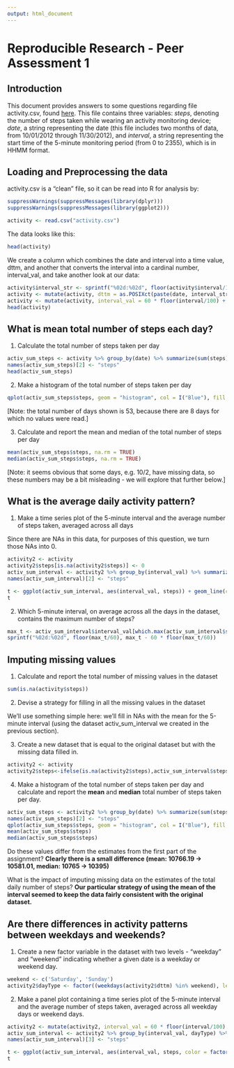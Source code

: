 ```yaml
---
output: html_document
---
```

# Reproducible Research - Peer Assessment 1

## Introduction
This document provides answers to some questions regarding file activity.csv, found
[here](https://d396qusza40orc.cloudfront.net/repdata%2Fdata%2Factivity.zip). This file contains
three variables: *steps*, denoting the number of steps taken while wearing an activity
monitoring device; *date*, a string representing the date (this file includes two months
of data, from 10/01/2012 through 11/30/2012), and *interval*, a string representing the
start time of the 5-minute monitoring period (from 0 to 2355), which is in HHMM format.

## Loading and Preprocessing the data
activity.csv is a "clean" file, so it can be read into R for analysis by:
```r
suppressWarnings(suppressMessages(library(dplyr)))
suppressWarnings(suppressMessages(library(ggplot2)))

activity <- read.csv("activity.csv")
```
The data looks like this:
```r
head(activity)
```
We create a column which combines the date and interval into
a time value, dttm, and another that converts the interval into a cardinal number, 
interval_val, and take another look at our data:
```r
activity$interval_str <- sprintf("%02d:%02d", floor(activity$interval/100), activity$interval %% 100)
activity <- mutate(activity, dttm = as.POSIXct(paste(date, interval_str), format="%Y-%m-%d %H:%M"))
activity <- mutate(activity, interval_val = 60 * floor(interval/100) + interval %% 100)
head(activity)
```

## What is mean total number of steps each day?
1. Calculate the total number of steps taken per day

```r
activ_sum_steps <- activity %>% group_by(date) %>% summarize(sum(steps))
names(activ_sum_steps)[2] <- "steps"
head(activ_sum_steps)
```
2. Make a histogram of the total number of steps taken per day

```r
qplot(activ_sum_steps$steps, geom = "histogram", col = I("Blue"), fill = I("Red"), binwidth = 1000, main = "Histogram of Step Count", xlab = "Steps", ylab = "Count", ylim = c(0, 10))
```

[Note: the total number of days shown is 53, because there are 8 days for which no
values were read.]

3. Calculate and report the mean and median of the total number of steps per day

```r
mean(activ_sum_steps$steps, na.rm = TRUE)
median(activ_sum_steps$steps, na.rm = TRUE)
```

[Note: it seems obvious that some days, e.g. 10/2, have missing data, so these numbers may be a bit misleading - we will explore that further below.]

## What is the average daily activity pattern?
1. Make a time series plot of the 5-minute interval and the average number of steps
taken, averaged across all days

Since there are NAs in this data, for purposes of this question, we turn those NAs
into 0.

```r
activity2 <- activity
activity2$steps[is.na(activity2$steps)] <- 0
activ_sum_interval <- activity2 %>% group_by(interval_val) %>% summarize(mean(steps))
names(activ_sum_interval)[2] <- "steps"

t <- ggplot(activ_sum_interval, aes(interval_val, steps)) + geom_line(color = "blue") + xlab("Time of Day") + ylab("Steps") + scale_x_continuous(breaks = c(0, 360, 720, 1080, 1435), labels = c("0:00", "6:00", "12:00", "18:00", "23:55"))
t
```

2. Which 5-minute interval, on average across all the days in the dataset, contains
the maximum number of steps?

```r
max_t <- activ_sum_interval$interval_val[which.max(activ_sum_interval$steps)]
sprintf("%02d:%02d", floor(max_t/60), max_t - 60 * floor(max_t/60))
```

## Imputing missing values

1. Calculate and report the total number of missing values in the dataset

```r
sum(is.na(activity$steps))
```

2. Devise a strategy for filling in all the missing values in the dataset

We'll use something simple here: we'll fill in NAs with the mean for the 5-minute
interval (using the dataset activ_sum_interval we created in the previous section).

3. Create a new dataset that is equal to the original dataset but with the missing data
filled in.

```r
activity2 <- activity
activity2$steps<-ifelse(is.na(activity2$steps),activ_sum_interval$steps,activity2$steps)
```

4. Make a histogram of the total number of steps taken per day and calculate and
report the **mean** and **median** total number of steps taken per day.

```r
activ_sum_steps <- activity2 %>% group_by(date) %>% summarize(sum(steps))
names(activ_sum_steps)[2] <- "steps"
qplot(activ_sum_steps$steps, geom = "histogram", col = I("Blue"), fill = I("Red"), binwidth = 1000, main = "Histogram of Step Count", xlab = "Steps", ylab = "Count", ylim = c(0, 10))
mean(activ_sum_steps$steps)
median(activ_sum_steps$steps)
```

Do these values differ from the estimates from the first part of the assignment? **Clearly there is a small difference (mean: 10766.19 -> 10581.01, median: 10765 -> 10395)**

What is the impact of imputing missing data on the estimates of the total daily
number of steps? **Our particular strategy of using the mean of the interval seemed
to keep the data fairly consistent with the original dataset.**

## Are there differences in activity patterns between weekdays and weekends?

1) Create a new factor variable in the dataset with two levels - "weekday" and "weekend"
indicating whether a given date is a weekday or weekend day.

```r
weekend <- c('Saturday', 'Sunday')
activity2$dayType <- factor((weekdays(activity2$dttm) %in% weekend), levels = c(TRUE, FALSE), labels = c("weekend", "weekday"))
```

2) Make a panel plot containing a time series plot of the 5-minute interval and the
average number of steps taken, averaged across all weekday days or weekend days.

```r
activity2 <- mutate(activity2, interval_val = 60 * floor(interval/100) + interval %% 100)
activ_sum_interval <- activity2 %>% group_by(interval_val, dayType) %>% summarize(mean(steps))
names(activ_sum_interval)[3] <- "steps"

t <- ggplot(activ_sum_interval, aes(interval_val, steps, color = factor(dayType))) + geom_line() + facet_wrap(~dayType, nrow = 2) + xlab("Time of Day") + ylab("Steps") + theme(legend.position = "none") + scale_x_continuous(breaks = c(0, 360, 720, 1080, 1435), labels = c("0:00", "6:00", "12:00", "18:00", "23:55"))
t
```